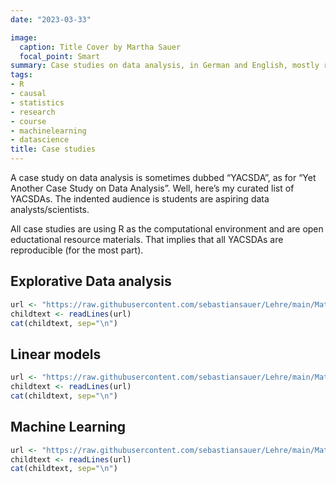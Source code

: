 ```yaml
---
date: "2023-03-33"

image:
  caption: Title Cover by Martha Sauer
  focal_point: Smart
summary: Case studies on data analysis, in German and English, mostly related to introductory statistics courses I taught
tags:
- R
- causal
- statistics
- research
- course
- machinelearning
- datascience
title: Case studies
---
```


A case study on data analysis is sometimes dubbed "YACSDA", as for "Yet Another Case Study on Data Analysis".
Well, here's my curated list of YACSDAs. 
The indented audience is students are aspiring data analysts/scientists.

All case studies are using R as the computational environment and are open eductational resource materials.
That implies that all YACSDAs are reproducible (for the most part).


## Explorative Data analysis


```r
url <- "https://raw.githubusercontent.com/sebastiansauer/Lehre/main/Material/yacsdas-EDA.md"
childtext <- readLines(url)
cat(childtext, sep="\n")
```








## Linear models




```r
url <- "https://raw.githubusercontent.com/sebastiansauer/Lehre/main/Material/yacsdas-lm.md"
childtext <- readLines(url)
cat(childtext, sep="\n")
```



## Machine Learning


```r
url <- "https://raw.githubusercontent.com/sebastiansauer/Lehre/main/Material/yacsdas-tidymodels.md"
childtext <- readLines(url)
cat(childtext, sep="\n")
```






